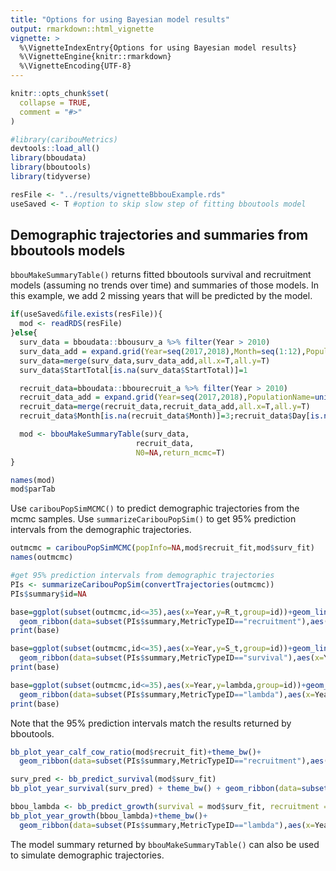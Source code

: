 ```yaml
---
title: "Options for using Bayesian model results"
output: rmarkdown::html_vignette
vignette: >
  %\VignetteIndexEntry{Options for using Bayesian model results}
  %\VignetteEngine{knitr::rmarkdown}
  %\VignetteEncoding{UTF-8}
---
```


```r
knitr::opts_chunk$set(
  collapse = TRUE,
  comment = "#>"
)
```

```r
#library(caribouMetrics)
devtools::load_all()
library(bboudata)
library(bboutools)
library(tidyverse)

resFile <- "../results/vignetteBbbouExample.rds"
useSaved <- T #option to skip slow step of fitting bboutools model
```

## Demographic trajectories and summaries from bboutools models

`bbouMakeSummaryTable()` returns fitted bboutools survival and recruitment models (assuming no trends over time) and summaries of those models. In this example, we add 2 missing years that will be predicted by the model. 
```r

if(useSaved&file.exists(resFile)){
  mod <- readRDS(resFile)
}else{
  surv_data = bboudata::bbousurv_a %>% filter(Year > 2010)
  surv_data_add = expand.grid(Year=seq(2017,2018),Month=seq(1:12),PopulationName=unique(surv_data$PopulationName))
  surv_data=merge(surv_data,surv_data_add,all.x=T,all.y=T)
  surv_data$StartTotal[is.na(surv_data$StartTotal)]=1

  recruit_data=bboudata::bbourecruit_a %>% filter(Year > 2010)
  recruit_data_add = expand.grid(Year=seq(2017,2018),PopulationName=unique(recruit_data$PopulationName))
  recruit_data=merge(recruit_data,recruit_data_add,all.x=T,all.y=T)
  recruit_data$Month[is.na(recruit_data$Month)]=3;recruit_data$Day[is.na(recruit_data$Day)]=15

  mod <- bbouMakeSummaryTable(surv_data,
                            recruit_data,
                            N0=NA,return_mcmc=T)
}

names(mod)
mod$parTab
```                              

Use `caribouPopSimMCMC()` to predict demographic trajectories from the mcmc samples. Use `summarizeCaribouPopSim()` to get 95% prediction intervals from the demographic trajectories. 
```r

outmcmc = caribouPopSimMCMC(popInfo=NA,mod$recruit_fit,mod$surv_fit)
names(outmcmc)

#get 95% prediction intervals from demographic trajectories
PIs <- summarizeCaribouPopSim(convertTrajectories(outmcmc))
PIs$summary$id=NA

```
```r
base=ggplot(subset(outmcmc,id<=35),aes(x=Year,y=R_t,group=id))+geom_line(alpha=0.3)+theme_bw()+
  geom_ribbon(data=subset(PIs$summary,MetricTypeID=="recruitment"),aes(x=Year,y=Mean,ymin=lower,ymax=upper),alpha=0.1)
print(base)

base=ggplot(subset(outmcmc,id<=35),aes(x=Year,y=S_t,group=id))+geom_line(alpha=0.3)+theme_bw()+
  geom_ribbon(data=subset(PIs$summary,MetricTypeID=="survival"),aes(x=Year,y=Mean,ymin=lower,ymax=upper),alpha=0.1)
print(base)

base=ggplot(subset(outmcmc,id<=35),aes(x=Year,y=lambda,group=id))+geom_line(alpha=0.3)+theme_bw()+
  geom_ribbon(data=subset(PIs$summary,MetricTypeID=="lambda"),aes(x=Year,y=Mean,ymin=lower,ymax=upper),alpha=0.1)
print(base)
```

Note that the 95% prediction intervals match the results returned by bboutools.
```r
bb_plot_year_calf_cow_ratio(mod$recruit_fit)+theme_bw()+
  geom_ribbon(data=subset(PIs$summary,MetricTypeID=="recruitment"),aes(x=Year,y=Mean,ymin=lower,ymax=upper),alpha=0.1)

surv_pred <- bb_predict_survival(mod$surv_fit)
bb_plot_year_survival(surv_pred) + theme_bw() + geom_ribbon(data=subset(PIs$summary,MetricTypeID=="survival"),aes(x=Year,y=Mean,ymin=lower,ymax=upper),alpha=0.1)

bbou_lambda <- bb_predict_growth(survival = mod$surv_fit, recruitment = mod$recruit_fit)
bb_plot_year_growth(bbou_lambda)+theme_bw()+
  geom_ribbon(data=subset(PIs$summary,MetricTypeID=="lambda"),aes(x=Year,y=Mean,ymin=lower,ymax=upper),alpha=0.1)
```

The model summary returned by `bbouMakeSummaryTable()` can also be used to simulate demographic trajectories.
```r

```
